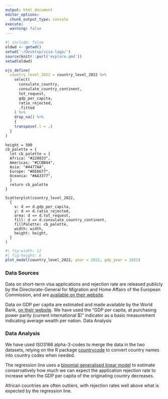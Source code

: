 ```yaml
---
output: html_document
editor_options: 
  chunk_output_type: console
execute: 
  warning: false
---
```

<!--- js dependencies -->
<script src="https://d3js.org/d3.v7.min.js"></script>
<script src="js/scatterplot.js"></script>

```r
#| include: false
oldwd <- getwd()
setwd('~/Desktop/visa-lago/')
source(knitr::purl('explore.qmd'))
setwd(oldwd)
```

```r
ojs_define(
  country_level_2022 = country_level_2022 %>% 
    select(
      consulate_country,
      consulate_country_continent,
      tot_request,
      gdp_per_capita,
      ratio_rejected,
      .fitted
    ) %>% 
    drop_na() %>% 
    {
    transpose(.l = .)
  }
)
```

```ojs
height = 500
cb_palette = {
  let cb_palette = {
  Africa: "#228833",
  Americas: "#CCBB44",
  Asia: "#4477AA",
  Europe: "#EE6677",
  Oceania: "#AA3377",
  }
  return cb_palette
}
```

```ojs
Scatterplot(country_level_2022,
  {
    x: d => d.gdp_per_capita,
    y: d => d.ratio_rejected,
    area: d => d.tot_request,
    fill: d => d.consulate_country_continent,
    fillPalette: cb_palette,
    width: width,
    height: height,
  }
)
```


```r
#| fig-width: 12
#| fig-height: 6
plot_model(country_level_2022, year = 2022, gdp_year = 2021)
```

:::: {.grid}

::: {.g-col-12 .g-col-md-6}

### Data Sources

Data on short-term visa applications and rejection rate are released publicly by the Directorate-General for Migration and Home Affairs of the European Commission, and are [available on their website](https://home-affairs.ec.europa.eu/policies/schengen-borders-and-visa/visa-policy_en#paragraph_1903).

Data on GDP per capita are estimated and made available by the World Bank, [on their website](https://datacatalog.worldbank.org/search/dataset/0037712/World-Development-Indicators). We have used the “GDP per capita, at purchasing power parity (current international $)” indicator as a basic measurement indicating average wealth per nation.
Data Analysis

:::

::: {.g-col-12 .g-col-md-6}

### Data Analysis

We have used ISO3166 alpha-3-codes to merge the data in the two datasets, relying on the R package [countrycode](https://joss.theoj.org/papers/10.21105/joss.00848) to convert country names into country codes when needed.

The regression line uses a [binomial generalised linear model](https://stat.ethz.ch/R-manual/R-devel/library/stats/html/00Index.html) to estimate conservatively how much we can expect the application rejection rate to increase when the GDP per capita of the originating country decreases. 

African countries are often outliers, with rejection rates well above what is expected by the regression line.

:::

::::
